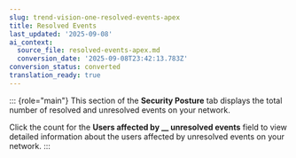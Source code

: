 ```yaml
---
slug: trend-vision-one-resolved-events-apex
title: Resolved Events
last_updated: '2025-09-08'
ai_context:
  source_file: resolved-events-apex.md
  conversion_date: '2025-09-08T23:42:13.783Z'
conversion_status: converted
translation_ready: true
---
```


::: {role="main"}
This section of the **Security Posture** tab displays the total number of resolved and unresolved events on your network.

Click the count for the **Users affected by \_\_ unresolved events** field to view detailed information about the users affected by unresolved events on your network.
:::
